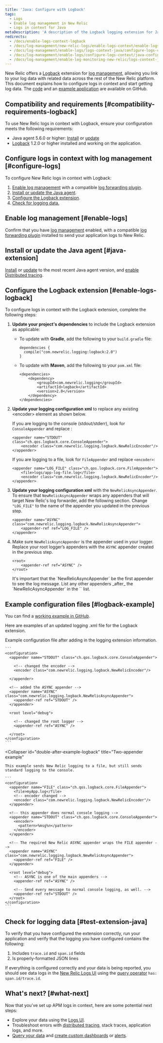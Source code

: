 ```yaml
---
title: 'Java: Configure with Logback'
tags:
  - Logs
  - Enable log management in New Relic
  - Logs in context for Java
metaDescription: 'A description of the Logback logging extension for Java contextual logging, and how to configure it.'
redirects:
  - /docs/enable-logs-context-logback
  - /docs/log-management/new-relic-logs/enable-logs-context/enable-logs-context-logback
  - /docs/log-management/enable-logs/logs-context-java/configure-logs-context-logback
  - /docs/log-management/enable-logs/configure-logs-context/java-configure-logback
  - /docs/log-management/enable-log-monitoring-new-relic/logs-context-java/java-configure-logback
---
```


New Relic offers a [Logback](https://logback.qos.ch/documentation.html) extension for [log management](https://docs.newrelic.com/docs/introduction-new-relic-logs), allowing you link to your log data with related data across the rest of the New Relic platform. This document explains how to configure logs in context and start getting log data. The [code](https://github.com/newrelic/java-log-extensions/tree/main/logback) and an [example application](https://github.com/newrelic/java-log-extensions/tree/main/examples/logback-app) are available on GitHub.

## Compatibility and requirements [#compatibility-requirements-logback]

To use New Relic logs in context with Logback, ensure your configuration meets the following requirements:

* Java agent 5.6.0 or higher: [Install](/docs/agents/java-agent/installation/install-java-agent) or [update](/docs/agents/java-agent/installation/update-java-agent)
* [Logback](https://logback.qos.ch/documentation.html) 1.2.0 or higher installed and working on the application.

## Configure logs in context with log management [#configure-logs]

To configure New Relic logs in context with Logback:

1. [Enable log management](/docs/introduction-new-relic-logs) with a compatible [log forwarding plugin](/docs/log-management/enable-logs/enable-logs/enable-new-relic-logs#enable-logs).
2. [Install or update the Java agent](#java-extension).
3. [Configure the Logback extension](#enable-logs-logback).
4. [Check for logging data.](#test-extension-java)

## Enable log management [#enable-logs]

Confirm that you have [log management](/docs/introduction-new-relic-logs) enabled, with a compatible [log forwarding plugin](/docs/log-management/enable-logs/enable-logs/enable-new-relic-logs#enable-logs) installed to send your application logs to New Relic.

## Install or update the Java agent [#java-extension]

[Install](/docs/agents/java-agent/installation/install-java-agent) or [update](/docs/agents/java-agent/installation/update-java-agent) to the most recent Java agent version, and [enable Distributed tracing](/docs/understand-dependencies/distributed-tracing/enable-configure/enable-distributed-tracing).

## Configure the Logback extension [#enable-logs-logback]

To configure logs in context with the Logback extension, complete the following steps:

1. **Update your project's dependencies** to include the Logback extension as applicable:

   * To update with **Gradle**, add the following to your `build.gradle` file:

     ```
     dependencies {
       compile("com.newrelic.logging:logback:2.0")
     }
     ```
   * To update with **Maven**, add the following to your `pom.xml` file:

     ```
     <dependencies>
         <dependency>
             <groupId>com.newrelic.logging</groupId>
             <artifactId>logback</artifactId>
             <version>2.0</version>
         </dependency>
     </dependencies>
     ```
2. **Update your logging configuration xml** to replace any existing &lt;encoder> element as shown below.

   If you are logging to the console (stdout/stderr), look for `ConsoleAppender` and replace :

   ```
   <appender name="STDOUT" class="ch.qos.logback.core.ConsoleAppender">
       <encoder class="com.newrelic.logging.logback.NewRelicEncoder"/>
   </appender>
   ```

   If you are logging to a file, look for `FileAppender` and replace `<encoder>`:

   ```
   <appender name="LOG_FILE" class="ch.qos.logback.core.FileAppender">
       <file>logs/app-log-file.log</file>
       <encoder class="com.newrelic.logging.logback.NewRelicEncoder"/>
   </appender>
   ```
3. **Update your logging configuration xml** with the `NewRelicAsyncAppender`. To ensure that `NewRelicAsyncAppender` wraps any appenders that will target New Relic's log forwarder, add the following section. Change `"LOG_FILE"` to the name of the appender you updated in the previous step.

   ```
   <appender name="ASYNC" class="com.newrelic.logging.logback.NewRelicAsyncAppender">
       <appender-ref ref="LOG_FILE" />
   </appender>
   ```
4. Make sure `NewRelicAsyncAppender` is the appender used in your logger. Replace your root logger’s appenders with the `ASYNC` appender created in the previous step.

   ```
   <root>
       <appender-ref ref="ASYNC" />
   </root>
   ```

   <Callout variant="important">
     It's important that the `NewRelicAsyncAppender` be the first appender to see the log message. List any other appenders _after_ the `NewRelicAsyncAppender` in the `<root>` list.
   </Callout>

## Example configuration files [#logback-example]

You can find a [working example in GitHub](https://github.com/newrelic/java-log-extensions/blob/master/examples/logback-app/src/main/resources/logback.xml).

Here are examples of an updated logging .xml file for the Logback extension.

<CollapserGroup>
  <Collapser
    id="singel-after-example-logback"
    title="Single console appender example"
  >
    Example configuration file after adding in the logging extension information.

    ```
    <configuration>
      <appender name="STDOUT" class="ch.qos.logback.core.ConsoleAppender">

        <!-- changed the encoder -->
        <encoder class="com.newrelic.logging.logback.NewRelicEncoder"/>

      </appender>

      <!-- added the ASYNC appender -->
      <appender name="ASYNC" class="com.newrelic.logging.logback.NewRelicAsyncAppender">
        <appender-ref ref="STDOUT" />
      </appender>

      <root level="debug">

        <!-- changed the root logger -->
        <appender-ref ref="ASYNC" /> 

      </root>
    </configuration>
    ```
  </Collapser>

  <Collapser
    id="double-after-example-logback"
    title="Two-appender example"
  >
    This example sends New Relic logging to a file, but still sends standard logging to the console.

    ```
    <configuration>
      <appender name="FILE" class="ch.qos.logback.core.FileAppender">
        <file>myApp.log</file>
        <!-- encoder changed -->
        <encoder class="com.newrelic.logging.logback.NewRelicEncoder"/>
      </appender>

      <!-- this appender does normal console logging -->
      <appender name="STDOUT" class="ch.qos.logback.core.ConsoleAppender">
        <encoder>
          <pattern>%msg%n</pattern>
        </encoder>
      </appender>

      <!-- The required New Relic ASYNC appender wraps the FILE appender -->
      <appender name="ASYNC" class="com.newrelic.logging.logback.NewRelicAsyncAppender">
        <appender-ref ref="FILE" /> 
      </appender>

      <root level="debug">
        <!-- ASYNC is one of the main appenders -->
        <appender-ref ref="ASYNC" /> 

        <!-- Send every message to normal console logging, as well. -->
        <appender-ref ref="STDOUT" />
      </root>
    </configuration>
    ```
  </Collapser>
</CollapserGroup>

## Check for logging data [#test-extension-java]

To verify that you have configured the extension correctly, run your application and verify that the logging you have configured contains the following:

1. Includes `trace.id` and `span.id` fields
2. Is properly-formatted JSON lines

If everything is configured correctly and your data is being reported, you should see data logs in the [New Relic Logs UI](https://one.newrelic.com/launcher/logger.log-launcher) using the [query operator](/docs/new-relic-logs-query-syntax) `has: span.id/trace.id`.

## What's next? [#what-next]

Now that you've set up APM logs in context, here are some potential next steps:

* Explore your data using the [Logs UI](/docs/explore-your-data-new-relic-logs-ui).
* Troubleshoot errors with [distributed tracing](/docs/understand-dependencies/distributed-tracing/get-started/introduction-distributed-tracing), stack traces, application logs, and more.
* [Query your data](/docs/using-new-relic/data/understand-data/query-new-relic-data) and [create custom dashboards](/docs/dashboards/new-relic-one-dashboards/get-started/introduction-new-relic-one-dashboards) or [alerts](/docs/alerts/new-relic-alerts/configuring-alert-policies/create-edit-or-find-alert-policy).
